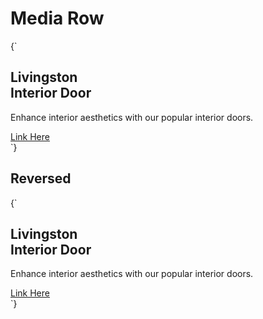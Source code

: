 
<Meta title="Components/Media Row" />

# Media Row

<Canvas>
  <Story name="Default">
    {`
      <div class="container-fluid">
        <div class="media-row">
          <div
            class="media-row__image"
            aria-hidden="true"
            style="background-image: url('https://embed.widencdn.net/img/masonite/oj6r2o4p99/exact/Exterior-Doors_Residential.png');"
          ></div>
          <div class="media-row__content">
            <h2>Livingston <br />Interior Door</h2>
            <p>Enhance interior aesthetics with our popular interior doors.</p>
            <a href="#">Link Here</a>
          </div>
        </div>
      </div>
    `}
  </Story>
</Canvas>

## Reversed

<Canvas>
  <Story name="Reversed">
    {`
      <div class="container-fluid">
        <div class="media-row media-row--reversed">
          <div
            class="media-row__image"
            aria-hidden="true"
            style="background-image: url('https://embed.widencdn.net/img/masonite/oj6r2o4p99/exact/Exterior-Doors_Residential.png');"
          ></div>
          <div class="media-row__content">
            <h2>Livingston <br />Interior Door</h2>
            <p>Enhance interior aesthetics with our popular interior doors.</p>
            <a href="#">Link Here</a>
          </div>
        </div>
      </div>
    `}
  </Story>
</Canvas>
